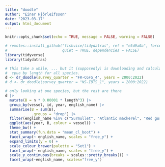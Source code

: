 ```yaml
---
title: "doodle"
author: "Einar Hjörleifsson"
date: "2023-03-17"
output: html_document
---
```


```r
knitr::opts_chunk$set(echo = TRUE, message = FALSE, warning = FALSE)
```

```r
# remotes::install_github("fishvice/tidydatras", ref = "e5d9a0a", force = TRUE, 
#                         quiet = TRUE, dependencies = FALSE)
library(tidyverse)
library(tidydatras)
```

```r
# this take a while, ... but it (supposedly) is downloading and calculating
#  cpue by length for all species.
d <- dr_doodle(survey_quarter = "FR-CGFS_4", years = 2000:2022)
# d <- dr_doodle(survey_quarter = "NS-IBTS_1", years = 2000:2022)
```

```r
# only looking at one species, but the rest are there
d |> 
  mutate(B = n * 0.00001 * length^3) |> 
  group_by(vessel, id, year, english_name) |> 
  summarise(B = sum(B),
            .groups = "drop") |> 
  filter(english_name %in% c("Surmullet", "Atlantic mackerel", "Red gurnard", "Grey gurnard", "Whiting", "Common cuttlefish")) |> 
  ggplot(aes(year, B, colour = vessel)) +
  theme_bw() +
  stat_summary(fun.data = "mean_cl_boot") +
  facet_wrap(~ english_name, scales = "free_y") +
  expand_limits(y = 0) +
  scale_colour_brewer(palette = "Set1") +
  facet_wrap(~ english_name, scales = "free_y") +
  scale_y_continuous(breaks = scales::pretty_breaks()) +
  facet_wrap(~english_name, scales="free_y")
```

